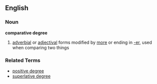 ==English==
=== Noun ===
'''comparative degree'''
# [[adverbial]] or [[adjectival]] forms modified by [[more]] or ending in [[-er]], used when comparing two things

=== Related Terms ===
*[[positive degree]]
*[[superlative degree]]